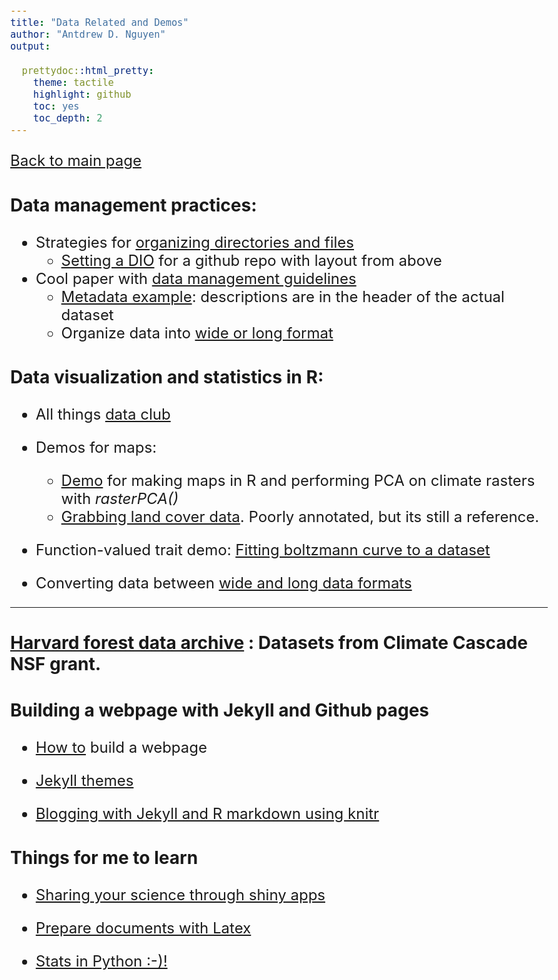```yaml
---
title: "Data Related and Demos"
author: "Antdrew D. Nguyen"
output: 
  
  prettydoc::html_pretty:
    theme: tactile
    highlight: github
    toc: yes
    toc_depth: 2
---
```

<style type="text/css">

body{ /* Normal  */
   font-size: 24px;
}

code.r{ /* Code block */
  font-size: 18px;
}
pre { /* Code block */
  font-size: 18px
}
</style>

[Back to main page](https://adnguyen.github.io/)

### Data management practices:      

* Strategies for <a href="http://journals.plos.org/ploscompbiol/article?id=10.1371/journal.pcbi.1000424">organizing directories and files</a> 
	* [Setting a DIO](https://guides.github.com/activities/citable-code/) for a github repo with layout from above             
	
* Cool paper with <a href="http://journals.plos.org/ploscompbiol/article?id=10.1371/journal.pcbi.1004525">data management guidelines</a>      
	* <a href="https://adnguyen.github.io/assets/Metadata_example.csv">Metadata example</a>: descriptions are in the header of the actual dataset          
	* Organize data into <a href="https://en.wikipedia.org/wiki/Wide_and_narrow_data"> wide or long format</a>     
		
### Data visualization and statistics in R:     

* All things <a href="https://github.com/adnguyen/atd"> data club</a>         

* Demos for maps:     
  * [Demo](RasterPCA_demo.html) for making maps in R and performing PCA on climate rasters with *rasterPCA()*      
  * [Grabbing land cover data](20160219_grabbing_land_cover_data.html). Poorly annotated, but its still a reference.    

* Function-valued trait demo: [Fitting boltzmann curve to a dataset](Function_valued_traits.html)       

* Converting data between <a href="http://www.cookbook-r.com/Manipulating_data/Converting_data_between_wide_and_long_format/">wide and long data formats</a>      

---------

### <a href="http://harvardforest.fas.harvard.edu/harvard-forest-data-archive">Harvard forest data archive</a> : Datasets from Climate Cascade NSF grant. 

### Building a webpage with Jekyll and Github pages      
* <a href="https://www.smashingmagazine.com/2014/08/build-blog-jekyll-github-pages/">How to</a> build a webpage       

* <a href="http://jekyllthemes.org/">Jekyll themes</a>  

* <a href="http://brooksandrew.github.io/simpleblog/articles/blogging-with-r-markdown-and-jekyll-using-knitr/">Blogging with Jekyll and R markdown using knitr</a>   

### Things for me to learn
* <a href="http://shiny.rstudio.com/tutorial/lesson7/">Sharing your science through shiny apps</a>

* <a href="http://www.latextemplates.com/">Prepare documents with Latex</a>

* <a href="https://github.com/ujjwalkarn/DataSciencePython">Stats in Python :-)!</a>


